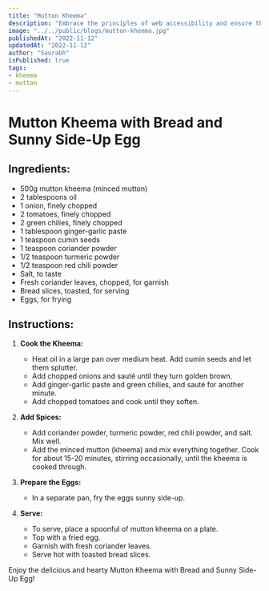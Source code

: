 ```yaml
---
title: "Mutton Kheema"
description: "Embrace the principles of web accessibility and ensure that your web applications reach all users, regardless of their abilities."
image: "../../public/blogs/mutton-kheema.jpg"
publishedAt: "2022-11-12"
updatedAt: "2022-11-12"
author: "Saurabh"
isPublished: true
tags: 
- kheema
- mutton
---
```

# Mutton Kheema with Bread and Sunny Side-Up Egg

## Ingredients:
- 500g mutton kheema (minced mutton)
- 2 tablespoons oil
- 1 onion, finely chopped
- 2 tomatoes, finely chopped
- 2 green chilies, finely chopped
- 1 tablespoon ginger-garlic paste
- 1 teaspoon cumin seeds
- 1 teaspoon coriander powder
- 1/2 teaspoon turmeric powder
- 1/2 teaspoon red chili powder
- Salt, to taste
- Fresh coriander leaves, chopped, for garnish
- Bread slices, toasted, for serving
- Eggs, for frying

## Instructions:

1. **Cook the Kheema:**
   - Heat oil in a large pan over medium heat. Add cumin seeds and let them splutter.
   - Add chopped onions and sauté until they turn golden brown.
   - Add ginger-garlic paste and green chilies, and sauté for another minute.
   - Add chopped tomatoes and cook until they soften.

2. **Add Spices:**
   - Add coriander powder, turmeric powder, red chili powder, and salt. Mix well.
   - Add the minced mutton (kheema) and mix everything together. Cook for about 15-20 minutes, stirring occasionally, until the kheema is cooked through.

3. **Prepare the Eggs:**
   - In a separate pan, fry the eggs sunny side-up.

4. **Serve:**
   - To serve, place a spoonful of mutton kheema on a plate.
   - Top with a fried egg.
   - Garnish with fresh coriander leaves.
   - Serve hot with toasted bread slices.

Enjoy the delicious and hearty Mutton Kheema with Bread and Sunny Side-Up Egg!
